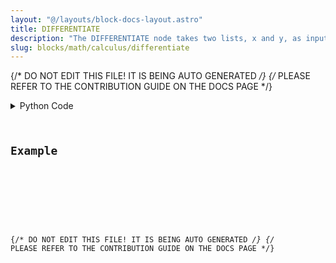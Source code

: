 ```yaml
---
layout: "@/layouts/block-docs-layout.astro"
title: DIFFERENTIATE
description: "The DIFFERENTIATE node takes two lists, x and y, as input."
slug: blocks/math/calculus/differentiate
---
```


{/* DO NOT EDIT THIS FILE! IT IS BEING AUTO GENERATED */}
{/* PLEASE REFER TO THE CONTRIBUTION GUIDE ON THE DOCS PAGE */}


<PythonDocsDisplay docstring={docstring} />
<details>
<summary>Python Code</summary>



<Code code={pythonCode} lang="py" wrap theme="dracula" />

[Find this Flojoy Block on GitHub](https://github.com/flojoy-ai/blocks/blob/main/blocks/MATH/CALCULUS/DIFFERENTIATE/DIFFERENTIATE.py)

</details>

## Example


<GetHelpWidget />


<AppDisplay app={app} blockName="DIFFERENTIATE" client:visible />


<Example />

{/* DO NOT EDIT THIS FILE! IT IS BEING AUTO GENERATED */}
{/* PLEASE REFER TO THE CONTRIBUTION GUIDE ON THE DOCS PAGE */}
